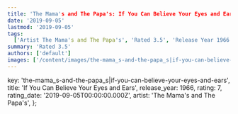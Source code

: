 ```yaml
---
title: 'The Mama's and The Papa's: If You Can Believe Your Eyes and Ears (1966)'
date: '2019-09-05'
lastmod: '2019-09-05'
tags:
  ['Artist The Mama's and The Papa's', 'Rated 3.5', 'Release Year 1966', 'Release Decade 1960']
summary: 'Rated 3.5'
authors: ['default']
images: ['/content/images/the-mama_s-and-the-papa_s|if-you-can-believe-your-eyes-and-ears.jpg']
---
```


  key: 'the-mama_s-and-the-papa_s|if-you-can-believe-your-eyes-and-ears',
  title: 'If You Can Believe Your Eyes and Ears',
  release_year: 1966,
  rating: 7,
  rating_date: '2019-09-05T00:00:00.000Z',
  artist: 'The Mama's and The Papa's',
};

<MusicRating data={data} />
